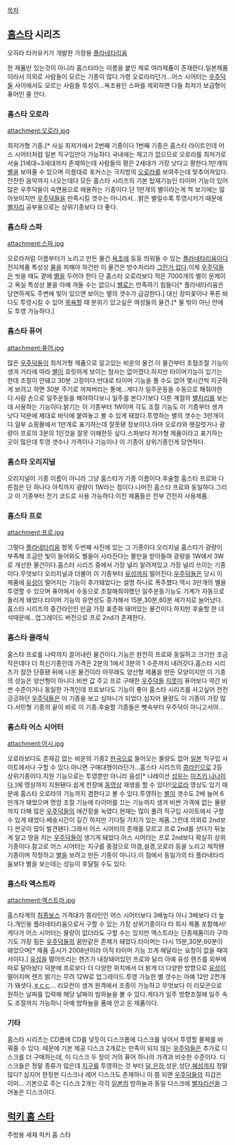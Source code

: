 [[목차]]

== [[홈스타]] 시리즈 ==
오히라 타카유키가 개발한 가정용 [[플라네타리움]]

한 제품만 있는것이 아니라 홈스타라는 이름을 붙인 채로 여러제품이 존재한다.일본제품이라서 의외로 사람들이 모르는 기종이 많다.가령 오로라라던가...어스 시어터는 [[우주덕]]들 사이에서도 모르는 사람들 투성이...욕조용인 스파를 제외하면 다들 최저가 보급형이 퓨어인 줄 안다.

=== 홈스타 오로라 ===

attachment:오로라.jpg

최저가형 기종.[* 사실 최저가에서 2번째 기종이다 1번째 기종은 홈스타 라이트인데 어스 시어터처럼 일본 직구입만이 가능하다.국내에는 재고가 없으므로 오로라를 최저가로 서술.]1세대~3세대까지 존재하는데 사람들의 평은 2세대가 가장 낫다고 평한다.1만개의 [[별]]을 보여줄 수 있으며 이름대로 포커스는 극지방의 [[오로라]]를 보여주는데 맞추어져있다.잔잔한 음악까지 나오는데다 모든 홈스타 시리즈의 기본 탑재기능인 타이머 기능이 있어 많은 우주덕들이 숙면용으로 애용하는 기종이다.단 1만개의 별이라는게 척 보기에는 많아보이지만 [[우주덕]]들을 만족시킬 갯수는 아니라서...밝은 별일수록 투영시키기 때문에 [[별자리]] 공부용으로는 상위기종보다 더 좋다.

=== 홈스타 스파 ===

attachment:스파.jpg

오로라처럼 이름부터가 노리고 만든 물건.[[욕조]]에 둥둥 띄워둘 수 있는 [[플라네타리움]]이다 전자제품 특성상 [[물]]을 피해야 하건만 이 물건은 방수처리라 [[그런거 없다]].이제 [[우주덕]]들은 씻을 때도 곁에 [[별]]을 두어야 한다.단 홈스타 오로라보다 적은 7000개의 별이 문제이고 욕실 특성상 불을 아예 꺼둘 수는 없으니 [[별]]로는 만족하기 힘들다[* 플라네타리움은 당연하게도 주변에 빛이 있으면 보이는 별의 갯수가 급감한다.] 대신 장미꽃이나 푸른 바다도 투영시킬 수 있어 [[목욕]]할 때 분위기 있고싶은 여성들의 물건.[* 물 밖이 아닌 안에도 투영 가능하다.]

=== 홈스타 퓨어 ===

attachment:퓨어.jpg

많은 [[우주덕]]들이 최저가형 제품으로 알고있는 비운의 물건.이 물건부터 초점조절 기능이 생겨 거리에 따라 [[별]]이 흐릿하게 보이는 참사는 없어졌다.하지만 타이머기능이 있기는 한데 조절이 안돼고 30분 고정이다.반대로 타이머 기능을 풀 수도 없어 몇시간씩 지긋하게 보려고 하면 30분 주기로 꺼져버리는 통에...게다가 일주운동을 수동으로 해줘야한다.사람 손으로 일주운동을 해야하다보니 일주를 본다기보다 다른 계절의 [[별자리]]를 보는데 사용하는 기능이다.밝기는 이 기종부터 1W이며 각도 조절 기능도 이 기종부터 생겨낫다 덕분에 제대로 바닥에 붙여놓고 볼 수 있게 돼었다.투영하는 별의 갯수는 3만개이다.일부 쇼핑몰에서 1만개로 표기하는데 잘못됀 정보이다.아마 오로라와 헷갈렷거나 광량이 프로의 3분의 1인것을 잘못 이해한듯 싶다.스파보다 저가형 제품이라고 표기하는곳이 많은데 투영 갯수나 가격이나 기능이나 이 기종이 상위기종인게 당연하다.

=== 홈스타 오리지널 ===

오리지널이 기종 이름이 아니라 그냥 홈스타가 기종 이름이다.후술할 홈스타 프로와 다른점은 단 하나다 아직까지 광량이 1W라는 점이다.나머진 홈스타 프로와 동일하다.그리고 이 기종부터 전기 코드로 사용 가능하다.이전 제품들은 전부 건전지 사용제품.

=== 홈스타 프로 ===

attachment:프로.jpg

그렇다 [[플라네타리움]] 항목 두번째 사진에 있는 그 기종이다.오리지널 홈스타가 광량이 부족해 조금만 빛이 들어와도 별들이 사라진다는 불만을 받아들여 광량을 1W에서 3W로 개선한 물건이다.홈스타 시리즈 중에서 가장 널리 알려져있고 가장 널리 쓰이는 기종이다.무엇보다 오리지널과 더불어 이 기종부터 [[유성]]까지 떨어진다.[[우주덕]]들은 당시 이 제품에 [[유성]]이 떨어지는 기능이 추가돼었다는 설명 하나로 폭주했다.역시 3만개의 별을 투영할 수 있으며 퓨어에서 수동으로 조절해줘야했던 일주운동기능도 기계가 자동으로 돌리게 돼었다.타이머 기능의 유연성도 증가해서 15분,30분,60분 세가지로 늘어났다.홈스타 시리즈의 중간라인인 만큼 가장 표준화 돼어있는 물건이다.하지만 후술할 한 녀석때문에...업그레이드 버전으로 프로 2nd가 존재한다.

=== 홈스타 클래식 ===

홈스타 프로를 나락까지 끌어내린 물건이다.기능은 완전히 프로와 동일하고 크기만 조금 작은데다 더 최신기종인데 가격은 2분의 1에서 3분의 1 수준까지 내려갓다.홈스타 시리즈가 잠깐 단종됀 뒤에 나온 물건이라 아무래도 양산형 제품을 만든 모양이지만 이 기종의 성능은 양산형이 아니다.비싼 값 주고 프로 구매한 [[우주덕]]들 [[지못미]] 퓨어보다 약간 비싼 수준이거나 동일한 가격인데 프로보다도 기능이 좋아 홈스타 시리즈를 사고싶어 전전긍긍하던 [[우주덕]]들은 이 기종을 보고 심마니가 되었다.심지어 물량도 이 기종이 가장 많다.서민형 기종의 끝이 바로 이 기종.후술할 기종들은 뼛속부터 우주덕이 아니고서야...

=== 홈스타 어스 시어터 ===

attachment:어시.jpg

오로라보다도 존재감 없는 비운의 기종2 [[한국]]으로 들어오는 물량도 없어 [[일본]] 직구입 사이트에서나 구할 수 있다.아니면 구매대행이라던가...홈스타 시리즈의 [[콩라인]]으로 2등 상위기종이다.지원 기능으로는 투영뿐만 아니라 음성[* 나레이션 [[성우]]는 [[미즈키 나나]]이다.]에 영상까지 지원됀다.쉽게 천장에 [[동영상]] 재생을 할 수 있다!![[오로라]] 영상도 있기 때문에 홈스타 오로라의 기능까지 겸한다고 볼 수 있다.투영하는 [[별]]의 갯수도 2배 늘어 6만개가 돼었으며 명암 조절 기능에 타이머를 끄는 기능까지 생겨 비싼 가격에 없는 물량까지 더해 많은 [[우주덕]]들의 애간장을 녹였다.현재는 많이 풀려 직구입 사이트에서 구할 수 있게 돼었다.배송시간이 길긴 하지만 기다릴 가치가 있는 제품.그런데 의외로 2nd보다 싼곳이 많이 발견됀다.그래서 어스 시어터의 존재를 모르고 프로 2nd를 삿다가 뒤늦게 알고 땅을 치는 [[우주덕]]들이 생기게 돼었다.어스 시어터는 프로 2nd보다 확실히 상위기종이다.참고로 어스 시어터는 지구를 중점으로 야경,설경,오로라 등을 노리고 제작됀 기종이며 작정하고 [[별]]을 보려고 만든 기종이 아니다.이 점에서 동일가의 타 플라네타리움보다 별을 보는데는 성능이 후달릴 수도 있다.

=== 홈스타 엑스트라 ===

attachment:엑스트라.jpg

홈스타계의 [[최종보스]] 가격대가 콩라인인 어스 시어터보다 3배높다 아니 3배보다 더 높다.개인용 플라네타리움으로서 구할 수 있는 가장 상위기종이다 타 회사 제품 포함해서! 게다가 어스 시어터는 물량이 없더라도 구할 수는 있지만 엑스트라는 단종제품이라 구하기도 가장 힘든 [[우주덕]]들의 꿈만같은 존재가 돼었다.타이머는 다시 15분,30분,60분이 돼었으며[* 제품 출시가 2008년이라 아직 타이머 기능 끄게 해달라는 요청이 없을 때여서이다.] [[유성]]을 떨어뜨리는 렌즈가 내장돼어있던 프로와 달리 아예 유성 렌즈를 외부에 따로 달아놨다 덕분에 프로보다 더 다양한 위치에서 더 밝게 더 다양한 방향으로 [[유성]]이 떨어지며 렌즈 밝기는 무려 12W로 업그레이드.투영 가능한 별 갯수는 아예 12만 2천개가 돼셧다.[[ㅎㄷㄷ]]... 리모컨이 생겨 원격에서 조종이 가능하고 무엇보다 이 리모콘으로 원하는 날짜를 입력해 해당 날짜의 밤하늘을 볼 수 있다.게다가 일주 방향조절에 일주 속도 조절까지 가능하니 아예 밤하늘을 품에 안고 온 제품이다.

=== 기타 ===

홈스타 시리즈는 CD롬에 CD를 넣듯이 디스크롬에 디스크를 넣어서 투영할 물체를 바꿔줄 수 있다. 때문에 기본 제공 디스크 2개로는 만족이 되지 않는 [[우주덕]]들은 추가로 디스크를 더 구매하는데, 이 디스크 두 장이 거의 퓨어 하나의 가격과 비슷한 수준이다. 디스크들은 정말 종류가 많은데 [[지구]]를 투영하는 것 부터 [[달]],[[은하]],성운,성단,[[혜성]]까지 정말 많다? 심지어 한정판 디스크나 레어 디스크도 존재하니 이 쯤 되면 [[우주덕]]들의 지갑은 이미... 기본으로 주는 디스크 2개는 각각 [[일본]]의 밤하늘과 동일 디스크에 [[별자리]]선을 그어놓은 디스크이다.

== [[럭키 홈 스타]] ==
주방용 세제 럭키 홈 스타
